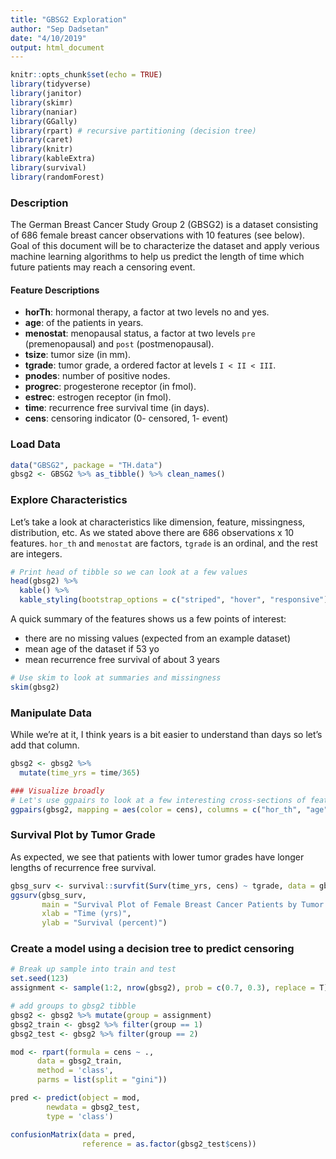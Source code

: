 ```yaml
---
title: "GBSG2 Exploration"
author: "Sep Dadsetan"
date: "4/10/2019"
output: html_document
---
```


```r
knitr::opts_chunk$set(echo = TRUE)
library(tidyverse)
library(janitor)
library(skimr)
library(naniar)
library(GGally)
library(rpart) # recursive partitioning (decision tree)
library(caret)
library(knitr)
library(kableExtra)
library(survival)
library(randomForest)
```


### Description

The German Breast Cancer Study Group 2 (GBSG2) is a dataset consisting of 686 female breast cancer observations with 10 features (see below). Goal of this document will be to characterize the dataset and apply verious machine learning algorithms to help us predict the length of time which future patients may reach a censoring event.

#### Feature Descriptions

- **horTh**: hormonal therapy, a factor at two levels no and yes.
- **age**: of the patients in years.
- **menostat**: menopausal status, a factor at two levels `pre` (premenopausal) and `post` (postmenopausal).
- **tsize**: tumor size (in mm).
- **tgrade**: tumor grade, a ordered factor at levels `I < II < III`.
- **pnodes**: number of positive nodes.
- **progrec**: progesterone receptor (in fmol).
- **estrec**: estrogen receptor (in fmol).
- **time**: recurrence free survival time (in days).
- **cens**: censoring indicator (0- censored, 1- event)

### Load Data

```r
data("GBSG2", package = "TH.data")
gbsg2 <- GBSG2 %>% as_tibble() %>% clean_names()
```

### Explore Characteristics

Let's take a look at characteristics like dimension, feature, missingness, distribution, etc. As we stated above there are 686 observations x 10 features. `hor_th` and `menostat` are factors, `tgrade` is an ordinal, and the rest are integers. 

```r
# Print head of tibble so we can look at a few values
head(gbsg2) %>% 
  kable() %>% 
  kable_styling(bootstrap_options = c("striped", "hover", "responsive"))
```

A quick summary of the features shows us a few points of interest:

- there are no missing values (expected from an example dataset)
- mean age of the dataset if 53 yo
- mean recurrence free survival of about 3 years

```r
# Use skim to look at summaries and missingness
skim(gbsg2)
```

### Manipulate Data

While we're at it, I think years is a bit easier to understand than days so let's add that column.

```r
gbsg2 <- gbsg2 %>% 
  mutate(time_yrs = time/365)
```


```r
### Visualize broadly
# Let's use ggpairs to look at a few interesting cross-sections of features colored by censor group.
ggpairs(gbsg2, mapping = aes(color = cens), columns = c("hor_th", "age", "time_yrs", "tgrade"))
```

### Survival Plot by Tumor Grade

As expected, we see that patients with lower tumor grades have longer lengths of recurrence free survival.
```r
gbsg_surv <- survival::survfit(Surv(time_yrs, cens) ~ tgrade, data = gbsg2)
ggsurv(gbsg_surv, 
       main = "Survival Plot of Female Breast Cancer Patients by Tumor Grade",
       xlab = "Time (yrs)",
       ylab = "Survival (percent)")
```


### Create a model using a decision tree to predict censoring
```r
# Break up sample into train and test
set.seed(123)
assignment <- sample(1:2, nrow(gbsg2), prob = c(0.7, 0.3), replace = T)

# add groups to gbsg2 tibble
gbsg2 <- gbsg2 %>% mutate(group = assignment)
gbsg2_train <- gbsg2 %>% filter(group == 1)
gbsg2_test <- gbsg2 %>% filter(group == 2)

mod <- rpart(formula = cens ~ .,
      data = gbsg2_train,
      method = 'class',
      parms = list(split = "gini"))

pred <- predict(object = mod, 
        newdata = gbsg2_test, 
        type = 'class')

confusionMatrix(data = pred, 
                reference = as.factor(gbsg2_test$cens))
```